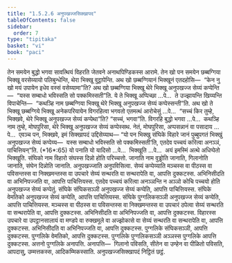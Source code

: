 ```yaml
---
title: "1.5.2.6 अनुपखज्जसिक्खापद"
tableOfContents: false
sidebar:
  order: 7
type: "tipitaka"
basket: "vi"
book: "paci"
---
```



<DynamicBreadcrumb />

<Division number="119" book="paci">

<Paragraph number="415" book="paci">
तेन समयेन बुद्धो भगवा सावत्थियं विहरति जेतवने अनाथपिण्डिकस्स आरामे. तेन खो पन समयेन छब्बग्गिया भिक्खू वरसेय्यायो पलिबुन्धेन्ति, थेरा भिक्खू वुट्ठापेन्ति. अथ खो छब्बग्गियानं भिक्खूनं एतदहोसि—  “केन नु खो मयं उपायेन इधेव वस्सं वसेय्यामा”ति? अथ खो छब्बग्गिया भिक्खू थेरे भिक्खू अनुपखज्ज सेय्यं कप्पेन्ति—  “यस्स सम्बाधो भविस्सति सो पक्कमिस्सती”ति. ये ते भिक्खू अप्पिच्छा …पे…  ते उज्झायन्ति खिय्यन्ति विपाचेन्ति—  “कथञ्हि नाम छब्बग्गिया भिक्खू थेरे भिक्खू अनुपखज्ज सेय्यं कप्पेस्सन्ती”ति.
</Paragraph>

<Paragraph number="416" book="paci">
अथ खो ते भिक्खू छब्बग्गिये भिक्खू अनेकपरियायेन विगरहित्वा भगवतो एतमत्थं आरोचेसुं …पे…  “सच्चं किर तुम्हे, भिक्खवे, थेरे भिक्खू अनुपखज्ज सेय्यं कप्पेथा”ति? “सच्चं, भगवा”ति. विगरहि बुद्धो भगवा …पे…  कथञ्हि नाम तुम्हे, मोघपुरिसा, थेरे भिक्खू अनुपखज्ज सेय्यं कप्पेस्सथ. नेतं, मोघपुरिसा, अप्पसन्नानं वा पसादाय …पे…  एवञ्च पन, भिक्खवे, इमं सिक्खापदं उद्दिसेय्याथ—
</Paragraph>

</Division>
<Division number="120" book="paci">

<Paragraph number="417" book="paci">
<Emphasis>“यो पन भिक्खु संघिके विहारे जानं पुब्बुपगतं भिक्खुं अनुपखज्ज सेय्यं कप्पेय्य—  यस्स सम्बाधो भविस्सति सो पक्कमिस्सती’ति, एतदेव पच्चयं करित्वा अनञ्ञं, पाचित्तियन्”</Emphasis>ति. (*16*:<Emphasis>65</Emphasis>)
</Paragraph>

</Division>
<Division number="121" book="paci">

<Paragraph number="418" book="paci">
<Emphasis>यो पना</Emphasis>ति यो यादिसो …पे…  <Emphasis>भिक्खू</Emphasis>ति …पे…  अयं इमस्मिं अत्थे अधिप्पेतो भिक्खूति.
</Paragraph>

<Paragraph number="419" book="paci">
<Emphasis>संघिको</Emphasis> नाम विहारो संघस्स दिन्नो होति परिच्चत्तो.
</Paragraph>

<Paragraph number="420" book="paci">
<Emphasis>जानाति</Emphasis> नाम वुड्ढोति जानाति, गिलानोति जानाति, संघेन दिन्नोति जानाति.
</Paragraph>

<Paragraph number="421" book="paci">
<Emphasis>अनुपखज्जा</Emphasis>ति अनुपविसित्वा.
</Paragraph>

<Paragraph number="422" book="paci">
<Emphasis>सेय्यं कप्पेय्या</Emphasis>ति मञ्चस्स वा पीठस्स वा पविसन्तस्स वा निक्खमन्तस्स वा उपचारे सेय्यं सन्थरति वा सन्थरापेति वा, आपत्ति दुक्कटस्स. अभिनिसीदति वा अभिनिपज्जति वा, आपत्ति पाचित्तियस्स.
</Paragraph>

<Paragraph number="423" book="paci">
<Emphasis>एतदेव पच्चयं करित्वा अनञ्ञन्</Emphasis>ति न अञ्ञो कोचि पच्चयो होति अनुपखज्ज सेय्यं कप्पेतुं.
</Paragraph>

</Division>
<Division number="122" book="paci">

<Paragraph number="424" book="paci">
संघिके संघिकसञ्ञी अनुपखज्ज सेय्यं कप्पेति, आपत्ति पाचित्तियस्स. संघिके वेमतिको अनुपखज्ज सेय्यं कप्पेति, आपत्ति पाचित्तियस्स. संघिके पुग्गलिकसञ्ञी अनुपखज्ज सेय्यं कप्पेति, आपत्ति पाचित्तियस्स.
</Paragraph>

<Paragraph number="425" book="paci">
मञ्चस्स वा पीठस्स वा पविसन्तस्स वा निक्खमन्तस्स वा उपचारं ठपेत्वा सेय्यं सन्थरति वा सन्थरापेति वा, आपत्ति दुक्कटस्स. अभिनिसीदति वा अभिनिपज्जति वा, आपत्ति दुक्कटस्स. विहारस्स उपचारे वा उपट्ठानसालायं वा मण्डपे वा रुक्खमूले वा अज्झोकासे वा सेय्यं सन्थरति वा सन्थरापेति वा, आपत्ति दुक्कटस्स. अभिनिसीदति वा अभिनिपज्जति वा, आपत्ति दुक्कटस्स. पुग्गलिके संघिकसञ्ञी, आपत्ति दुक्कटस्स. पुग्गलिके वेमतिको, आपत्ति दुक्कटस्स. पुग्गलिके पुग्गलिकसञ्ञी अञ्ञस्स पुग्गलिके आपत्ति दुक्कटस्स. अत्तनो पुग्गलिके अनापत्ति.
</Paragraph>

</Division>
<Division number="123" book="paci">

<Paragraph number="426" book="paci">
अनापत्ति—  गिलानो पविसति, सीतेन वा उण्हेन वा पीळितो पविसति, आपदासु, उम्मत्तकस्स, आदिकम्मिकस्साति.

</Paragraph>
</Division>

<Paragraph number="427" type="center" book="paci">
अनुपखज्जसिक्खापदं निट्ठितं छट्ठं.
</Paragraph>
